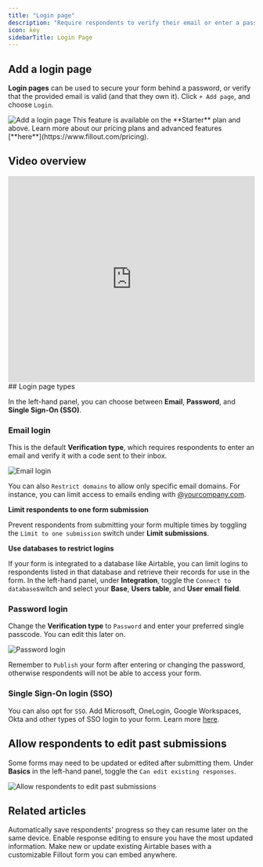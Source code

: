 ```yaml
---
title: "Login page"
description: "Require respondents to verify their email or enter a password. Restrict logins to just your company's domain or a specific list in a database. Optionally limit to 1 submission or let users edit their past responses."
icon: key
sidebarTitle: Login Page
---
```


## Add a login page

**Login pages** can be used to secure your form behind a password, or verify that the provided email is valid (and that they own it). Click `+ Add page`, and choose `Login`.

<Frame>
<img src="/images/login1.webp" alt="Add a login page" />
</Frame>

<Note>
  This feature is available on the **Starter** plan and above. Learn more about our pricing plans and advanced features [**here**](https://www.fillout.com/pricing).
</Note>

## Video overview

<Frame>
  <iframe class="notion-asset-object-fit" src="https://www.loom.com/embed/065be1b4f5bf47d887630111c1ad8a0e" title="iframe video" frameborder="0" allowfullscreen="" loading="lazy" scrolling="auto" width="100%" height="420px"></iframe>
</Frame>
## Login page types

In the left-hand panel, you can choose between **Email**, **Password**, and **Single Sign-On (SSO)**.

### Email login

This is the default **Verification type**, which requires respondents to enter an email and verify it with a code sent to their inbox.

<Frame>
  <img src="/images/login2.webp" alt="Email login" />
</Frame>

You can also `Restrict domains` to allow only specific email domains. For instance, you can limit access to emails ending with [\@yourcompany.com](http://yourcompany.com).

**Limit respondents to one form submission**

Prevent respondents from submitting your form multiple times by toggling the `Limit to one submission` switch under **Limit submissions**.

**Use databases to restrict logins**

If your form is integrated to a database like Airtable, you can limit logins to respondents listed in that database and retrieve their records for use in the form. In the left-hand panel, under **Integration**, toggle the `Connect to database`switch and select your **Base**, **Users table**, and **User email field**.

### **Password login**

Change the **Verification type** to `Password` and enter your preferred single passcode. You can edit this later on.

<Frame>
  <img src="/images/login3.webp" alt="Password login" />
</Frame>

Remember to `Publish` your form after entering or changing the password, otherwise respondents will not be able to access your form.

### Single Sign-On login (SSO)

You can also opt for `SSO`. Add Microsoft, OneLogin, Google Workspaces, Okta and other types of SSO login to your form. Learn more [here](/help/sso-form-login).

## Allow respondents to edit past submissions

Some forms may need to be updated or edited after submitting them. Under **Basics** in the left-hand panel, toggle the `Can edit existing responses`.

<Frame>
  <img src="/images/login4.webp" alt="Allow respondents to edit past submissions" />
</Frame>

## Related articles

<CardGroup cols={3}>
  <Card title="Partial submissions" href="/help/partial-submissions" icon="circle-half-stroke" iconType="regular" color="#FFC738">
    Automatically save respondents' progress so they can resume later on the same device.
  </Card>
  <Card title="Let users edit their form submissions" href="/help/edit-form-submissions" icon="file-signature" iconType="regular" color="#FFC738">
    Enable response editing to ensure you have the most updated information.
  </Card>
  <Card title="How to create an Airtable form" href="/help/airtable" icon="table-layout" iconType="regular" color="#FFC738">
    Make new or update existing Airtable bases with a customizable Fillout form you can embed anywhere.
  </Card>
</CardGroup>
